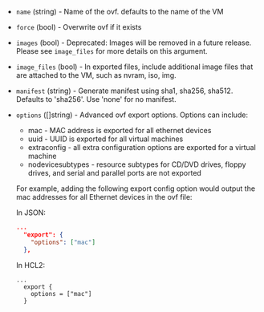 <!-- Code generated from the comments of the ExportConfig struct in builder\vsphere\common\step_export.go; DO NOT EDIT MANUALLY -->

- `name` (string) - Name of the ovf. defaults to the name of the VM

- `force` (bool) - Overwrite ovf if it exists

- `images` (bool) - Deprecated: Images will be removed in a future release. Please see `image_files` for more details on this argument.

- `image_files` (bool) - In exported files, include additional image files that are attached to the VM, such as nvram, iso, img.

- `manifest` (string) - Generate manifest using sha1, sha256, sha512. Defaults to 'sha256'. Use 'none' for no manifest.

- `options` ([]string) - Advanced ovf export options. Options can include:
  * mac - MAC address is exported for all ethernet devices
  * uuid - UUID is exported for all virtual machines
  * extraconfig - all extra configuration options are exported for a virtual machine
  * nodevicesubtypes - resource subtypes for CD/DVD drives, floppy drives, and serial and parallel ports are not exported
  
  For example, adding the following export config option would output the mac addresses for all Ethernet devices in the ovf file:
  
  In JSON:
  ```json
  ...
    "export": {
      "options": ["mac"]
    },
  ```
  In HCL2:
  ```hcl
  ...
    export {
      options = ["mac"]
    }
  ```

<!-- End of code generated from the comments of the ExportConfig struct in builder\vsphere\common\step_export.go; -->

